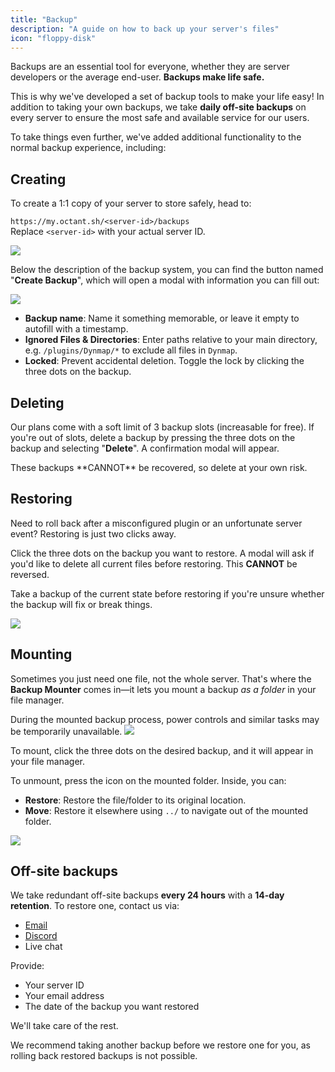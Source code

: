```yaml
---
title: "Backup"
description: "A guide on how to back up your server's files"
icon: "floppy-disk"
---
```


Backups are an essential tool for everyone, whether they are server developers or the average end-user. **Backups make life safe.**

This is why we've developed a set of backup tools to make your life easy! In addition to taking your own backups, we take **daily off-site backups** on every server to ensure the most safe and available service for our users.

To take things even further, we've added additional functionality to the normal backup experience, including:

## Creating

To create a 1:1 copy of your server to store safely, head to:

`https://my.octant.sh/<server-id>/backups`  
Replace `<server-id>` with your actual server ID.

<Frame>
  <img src="https://i.imgur.com/hpeikxd.jpeg" />
</Frame>

Below the description of the backup system, you can find the button named "**Create Backup**", which will open a modal with information you can fill out:

<Frame>
  <img src="https://i.imgur.com/hpeikxd.jpeg" />
</Frame>

- **Backup name**: Name it something memorable, or leave it empty to autofill with a timestamp.
- **Ignored Files & Directories**: Enter paths relative to your main directory, e.g. `/plugins/Dynmap/*` to exclude all files in `Dynmap`.
- **Locked**: Prevent accidental deletion. Toggle the lock by clicking the three dots on the backup.

## Deleting

Our plans come with a soft limit of 3 backup slots (increasable for free). If you're out of slots, delete a backup by pressing the three dots on the backup and selecting "**Delete**". A confirmation modal will appear.

<Warning>
These backups **CANNOT** be recovered, so delete at your own risk.
</Warning>

## Restoring

Need to roll back after a misconfigured plugin or an unfortunate server event? Restoring is just two clicks away.

Click the three dots on the backup you want to restore. A modal will ask if you'd like to delete all current files before restoring. This **CANNOT** be reversed.

<Tip>Take a backup of the current state before restoring if you're unsure whether the backup will fix or break things.</Tip>

<Frame>
  <img src="https://i.imgur.com/hpeikxd.jpeg" />
</Frame>

## Mounting

Sometimes you just need one file, not the whole server. That's where the **Backup Mounter** comes in—it lets you mount a backup _as a folder_ in your file manager.

<Warning>
During the mounted backup process, power controls and similar tasks may be temporarily unavailable.
</Warning>

<Frame>
  <img src="https://i.imgur.com/hpeikxd.jpeg" />
</Frame>

To mount, click the three dots on the desired backup, and it will appear in your file manager.

To unmount, press the icon on the mounted folder. Inside, you can:

- **Restore**: Restore the file/folder to its original location.
- **Move**: Restore it elsewhere using `../` to navigate out of the mounted folder.

<Frame>
  <img src="https://i.imgur.com/hpeikxd.jpeg" />
</Frame>

## Off-site backups

We take redundant off-site backups **every 24 hours** with a **14-day retention**. To restore one, contact us via:

- [Email](mailto:support@octant.sh)
- [Discord](https://discord.gg/compute)
- Live chat

Provide:

- Your server ID
- Your email address
- The date of the backup you want restored

We'll take care of the rest.

<Warning>
We recommend taking another backup before we restore one for you, as rolling back restored backups is not possible.
</Warning>
